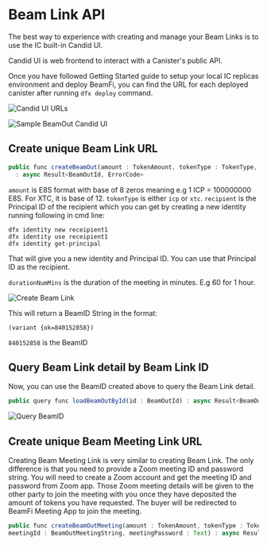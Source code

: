 # Beam Link API

The best way to experience with creating and manage your Beam Links is to use the IC built-in Candid UI.

Candid UI is web frontend to interact with a Canister's public API.

Once you have followed Getting Started guide to setup your local IC replicas environment and deploy BeamFi, you can find the URL for each deployed canister after running `dfx deploy` command.

![Candid UI URLs](/candidurls.png)

![Sample BeamOut Candid UI](/beamout-candid-ui.png)

## Create unique Beam Link URL

```js
public func createBeamOut(amount : TokenAmount, tokenType : TokenType, recipient : Principal, durationNumMins : Nat32)
  : async Result<BeamOutId, ErrorCode>
```

`amount` is E8S format with base of 8 zeros meaning e.g 1 ICP = 100000000 E8S. For XTC, it is base of 12.
`tokenType` is either `icp` or `xtc`.
`recipient` is the Principal ID of the recipient which you can get by creating a new identity running following in cmd line:

```
dfx identity new receipient1
dfx identity use receipient1
dfx identity get-principal
```

That will give you a new identity and Principal ID. You can use that Principal ID as the recipient.

`durationNumMins` is the duration of the meeting in minutes. E.g 60 for 1 hour.

![Create Beam Link](/create-beam-link.png)

This will return a BeamID String in the format:

```
(variant {ok=840152858})
```

`840152858` is the BeamID

## Query Beam Link detail by Beam Link ID

Now, you can use the BeamID created above to query the Beam Link detail.

```js
public query func loadBeamOutById(id : BeamOutId) : async Result<BeamOutModelV4, ErrorCode>
```

![Query BeamID](/query-beamid.png)

## Create unique Beam Meeting Link URL

Creating Beam Meeting Link is very similar to creating Beam Link. The only difference is that you need to provide a Zoom meeting ID and password string.
You will need to create a Zoom account and get the meeting ID and password from Zoom app. Those Zoom meeting details will be given to the other party to join the meeting with you once they have deposited the amount of tokens you have requested. The buyer will be redirected to BeamFi Meeting App to join the meeting.

```js
public func createBeamOutMeeting(amount : TokenAmount, tokenType : TokenType, recipient : Principal, durationNumMins : Nat32,
meetingId : BeamOutMeetingString, meetingPassword : Text) : async Result<BeamOutId, ErrorCode>
```
